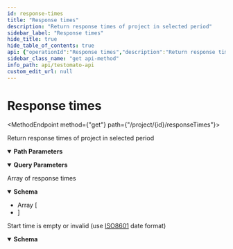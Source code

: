 ```yaml
---
id: response-times
title: "Response times"
description: "Return response times of project in selected period"
sidebar_label: "Response times"
hide_title: true
hide_table_of_contents: true
api: {"operationId":"Response times","description":"Return response times of project in selected period","tags":["Project"],"security":[{"ApiToken":[]}],"responses":{"200":{"description":"Array of response times","content":{"application/json":{"schema":{"type":"array","items":{"type":"object","properties":{"responseDate":{"type":"string","description":"Response date","example":"2023-03-23T12:53:20+00:00"},"dnsLookupTime":{"type":"number","description":"DNS lookup time","example":3},"initialConnectionTime":{"type":"number","description":"Initial connection time","example":17},"sslTime":{"type":"number","description":"SSL time","example":26},"requestTime":{"type":"number","description":"Request time","example":0},"waitingTime":{"type":"number","description":"Waiting time","example":39},"contentDownloadTime":{"type":"number","description":"Content download time","example":7},"totalResponseTime":{"type":"number","description":"Total response time","example":89}},"title":"ResponseTime"},"example":[{"responseDate":"2023-03-23T12:53:20+00:00","dnsLookupTime":3,"initialConnectionTime":17,"sslTime":26,"requestTime":0,"waitingTime":39,"contentDownloadTime":7,"totalResponseTime":89},{"responseDate":"2023-03-23T13:10:00+00:00","dnsLookupTime":3.5882352941176,"initialConnectionTime":17.352941176471,"sslTime":30.529411764706,"requestTime":0,"waitingTime":42.411764705882,"contentDownloadTime":7.6470588235294,"totalResponseTime":101.05882352941},{"responseDate":"2023-03-23T13:26:40+00:00","dnsLookupTime":3.5625,"initialConnectionTime":18.5625,"sslTime":30.25,"requestTime":0,"waitingTime":41.375,"contentDownloadTime":7.25,"totalResponseTime":99.1875}]}}}},"405":{"description":"Start time is empty or invalid (use [ISO8601](https://en.wikipedia.org/wiki/ISO_8601) date format)\n","content":{"application/json":{"schema":{"properties":{"message":{"type":"string","description":"Error message","default":"Start time is empty or invalid (use ISO8601 date format)"},"success":{"type":"boolean","default":false},"ok":{"type":"boolean","default":false},"error":{"type":"boolean","default":true}}}}}}},"parameters":[{"name":"id","description":"A unique project ID","example":"5e9602e7a39e5a46428b457f","allowEmptyValue":false,"required":true,"in":"path","schema":{"type":"string"}},{"name":"start","description":"Period start date in [ISO8601](https://en.wikipedia.org/wiki/ISO_8601) format","example":"2022-10-31T00:00:00.000+01:00","required":true,"in":"query","schema":{"type":"string"}},{"name":"end","description":"Period end date in [ISO8601](https://en.wikipedia.org/wiki/ISO_8601) format (default `now`)\n","example":"2022-10-31T00:00:00.000+01:00","required":false,"in":"query","schema":{"type":"string"}}],"method":"get","path":"/project/{id}/responseTimes","servers":[{"url":"https://testomato.com/api","description":"Testomato"}],"securitySchemes":{"ApiToken":{"description":"The Testomato API Token can be obtained from the [User Profile](https://www.testomato.com/user/profile) \nor directly through the API by a `POST` request send to `/api/authenticate` visit \n[Get API token](/api/get-api-token) for more information.\n\nTestomato API token use [JWT schema](https://jwt.io/).\n","type":"http","scheme":"bearer","bearerFormat":"JWT"}},"info":{"title":"Testomato API","description":"If you would like to participate in the future development of our\nroadmap, please don't be shy! We'd love to hear your suggestions:\nsupport@testomato.com\n","termsOfService":"https://www.testomato.com/terms-of-service","version":"1.0.0","contact":{"email":"support@testomato.com"}},"postman":{"name":"Response times","description":{"content":"Return response times of project in selected period","type":"text/plain"},"url":{"path":["project",":id","responseTimes"],"host":["{{baseUrl}}"],"query":[{"disabled":false,"description":{"content":"(Required) Period start date in [ISO8601](https://en.wikipedia.org/wiki/ISO_8601) format","type":"text/plain"},"key":"start","value":""},{"disabled":false,"description":{"content":"Period end date in [ISO8601](https://en.wikipedia.org/wiki/ISO_8601) format (default `now`)\n","type":"text/plain"},"key":"end","value":""}],"variable":[{"disabled":false,"description":{"content":"(Required) A unique project ID","type":"text/plain"},"type":"any","value":"","key":"id"}]},"header":[{"key":"Accept","value":"application/json"}],"method":"GET","auth":{"type":"bearer","bearer":[{"type":"any","value":"<Bearer Token>","key":"token"}]}}}
sidebar_class_name: "get api-method"
info_path: api/testomato-api
custom_edit_url: null
---
```



<h1 className={"openapi__heading"}>Response times</h1>

<MethodEndpoint method={"get"} path={"/project/{id}/responseTimes"}></MethodEndpoint>



Return response times of project in selected period

<details style={{"marginBottom":"1rem"}} className={"openapi-markdown__details"} data-collapsed={false} open={true}><summary style={{}}><strong>Path Parameters</strong></summary><div><ul><ParamsItem className={"paramsItem"} param={{"name":"id","description":"A unique project ID","example":"5e9602e7a39e5a46428b457f","allowEmptyValue":false,"required":true,"in":"path","schema":{"type":"string"}}}></ParamsItem></ul></div></details><details style={{"marginBottom":"1rem"}} className={"openapi-markdown__details"} data-collapsed={false} open={true}><summary style={{}}><strong>Query Parameters</strong></summary><div><ul><ParamsItem className={"paramsItem"} param={{"name":"start","description":"Period start date in [ISO8601](https://en.wikipedia.org/wiki/ISO_8601) format","example":"2022-10-31T00:00:00.000+01:00","required":true,"in":"query","schema":{"type":"string"}}}></ParamsItem><ParamsItem className={"paramsItem"} param={{"name":"end","description":"Period end date in [ISO8601](https://en.wikipedia.org/wiki/ISO_8601) format (default `now`)\n","example":"2022-10-31T00:00:00.000+01:00","required":false,"in":"query","schema":{"type":"string"}}}></ParamsItem></ul></div></details><div><div><ApiTabs><TabItem label={"200"} value={"200"}><div>

Array of response times

</div><div><MimeTabs className={"openapi-tabs__mime"} schemaType={"response"}><TabItem label={"application/json"} value={"application/json"}><SchemaTabs className={"openapi-tabs__schema"}><TabItem label={"Schema"} value={"Schema"}><details style={{}} className={"openapi-markdown__details"} data-collapsed={false} open={true}><summary style={{"textAlign":"left"}}><strong>Schema</strong></summary><div style={{"textAlign":"left","marginLeft":"1rem"}}></div><ul style={{"marginLeft":"1rem"}}><li><div style={{"fontSize":"var(--ifm-code-font-size)","opacity":"0.6","marginLeft":"-.5rem","paddingBottom":".5rem"}}>Array [</div></li><SchemaItem collapsible={false} name={"responseDate"} required={false} schemaName={"string"} qualifierMessage={undefined} schema={{"type":"string","description":"Response date","example":"2023-03-23T12:53:20+00:00"}}></SchemaItem><SchemaItem collapsible={false} name={"dnsLookupTime"} required={false} schemaName={"number"} qualifierMessage={undefined} schema={{"type":"number","description":"DNS lookup time","example":3}}></SchemaItem><SchemaItem collapsible={false} name={"initialConnectionTime"} required={false} schemaName={"number"} qualifierMessage={undefined} schema={{"type":"number","description":"Initial connection time","example":17}}></SchemaItem><SchemaItem collapsible={false} name={"sslTime"} required={false} schemaName={"number"} qualifierMessage={undefined} schema={{"type":"number","description":"SSL time","example":26}}></SchemaItem><SchemaItem collapsible={false} name={"requestTime"} required={false} schemaName={"number"} qualifierMessage={undefined} schema={{"type":"number","description":"Request time","example":0}}></SchemaItem><SchemaItem collapsible={false} name={"waitingTime"} required={false} schemaName={"number"} qualifierMessage={undefined} schema={{"type":"number","description":"Waiting time","example":39}}></SchemaItem><SchemaItem collapsible={false} name={"contentDownloadTime"} required={false} schemaName={"number"} qualifierMessage={undefined} schema={{"type":"number","description":"Content download time","example":7}}></SchemaItem><SchemaItem collapsible={false} name={"totalResponseTime"} required={false} schemaName={"number"} qualifierMessage={undefined} schema={{"type":"number","description":"Total response time","example":89}}></SchemaItem><li><div style={{"fontSize":"var(--ifm-code-font-size)","opacity":"0.6","marginLeft":"-.5rem"}}>]</div></li></ul></details></TabItem><TabItem label={"Example (from schema)"} value={"Example (from schema)"}><ResponseSamples responseExample={"[\n  {\n    \"responseDate\": \"2023-03-23T12:53:20+00:00\",\n    \"dnsLookupTime\": 3,\n    \"initialConnectionTime\": 17,\n    \"sslTime\": 26,\n    \"requestTime\": 0,\n    \"waitingTime\": 39,\n    \"contentDownloadTime\": 7,\n    \"totalResponseTime\": 89\n  },\n  {\n    \"responseDate\": \"2023-03-23T13:10:00+00:00\",\n    \"dnsLookupTime\": 3.5882352941176,\n    \"initialConnectionTime\": 17.352941176471,\n    \"sslTime\": 30.529411764706,\n    \"requestTime\": 0,\n    \"waitingTime\": 42.411764705882,\n    \"contentDownloadTime\": 7.6470588235294,\n    \"totalResponseTime\": 101.05882352941\n  },\n  {\n    \"responseDate\": \"2023-03-23T13:26:40+00:00\",\n    \"dnsLookupTime\": 3.5625,\n    \"initialConnectionTime\": 18.5625,\n    \"sslTime\": 30.25,\n    \"requestTime\": 0,\n    \"waitingTime\": 41.375,\n    \"contentDownloadTime\": 7.25,\n    \"totalResponseTime\": 99.1875\n  }\n]"} language={"json"}></ResponseSamples></TabItem></SchemaTabs></TabItem></MimeTabs></div></TabItem><TabItem label={"405"} value={"405"}><div>

Start time is empty or invalid (use [ISO8601](https://en.wikipedia.org/wiki/ISO_8601) date format)


</div><div><MimeTabs className={"openapi-tabs__mime"} schemaType={"response"}><TabItem label={"application/json"} value={"application/json"}><SchemaTabs className={"openapi-tabs__schema"}><TabItem label={"Schema"} value={"Schema"}><details style={{}} className={"openapi-markdown__details"} data-collapsed={false} open={true}><summary style={{"textAlign":"left"}}><strong>Schema</strong></summary><div style={{"textAlign":"left","marginLeft":"1rem"}}></div><ul style={{"marginLeft":"1rem"}}><SchemaItem collapsible={false} name={"message"} required={false} schemaName={"string"} qualifierMessage={undefined} schema={{"type":"string","description":"Error message","default":"Start time is empty or invalid (use ISO8601 date format)"}}></SchemaItem><SchemaItem collapsible={false} name={"success"} required={false} schemaName={"boolean"} qualifierMessage={undefined} schema={{"type":"boolean","default":false}}></SchemaItem><SchemaItem collapsible={false} name={"ok"} required={false} schemaName={"boolean"} qualifierMessage={undefined} schema={{"type":"boolean","default":false}}></SchemaItem><SchemaItem collapsible={false} name={"error"} required={false} schemaName={"boolean"} qualifierMessage={undefined} schema={{"type":"boolean","default":true}}></SchemaItem></ul></details></TabItem><TabItem label={"Example (from schema)"} value={"Example (from schema)"}><ResponseSamples responseExample={"{\n  \"message\": \"Start time is empty or invalid (use ISO8601 date format)\",\n  \"success\": false,\n  \"ok\": false,\n  \"error\": true\n}"} language={"json"}></ResponseSamples></TabItem></SchemaTabs></TabItem></MimeTabs></div></TabItem></ApiTabs></div></div>
      
